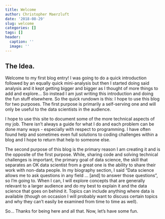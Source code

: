 ```yaml
---
title: Welcome
author: Christopher Maerzluft
date: '2018-08-29'
slug: welcome
categories: []
tags: []
header:
  caption: ''
  image: ''
---
```


## The Idea.

Welcome to my first blog entry! I was going to do a quick introduction followed by an equally quick mini-analysis but then I started doing said analysis and it kept getting bigger and bigger as I thought of more things to add and explore... So instead I am just writing this introduction and doing the fun stuff elsewhere. So the quick rundown is this: I hope to use this blog for two purposes. The first purpose is primarily a self-serving one and will only be useful to the data scientists in the audience. 

I hope to use this site to document some of the more technical aspects of my job. There isn't always a guide for what I do and each problem can be done many ways - especially with respect to programming. I have often found help and sometimes even full solutions to coding challenges within a blog and I hope to return that help to someone else.

The second purpose of this blog is the primary reason I am creating it and is the opposite of the first purpose. While, sharing code and solving technical challenges is important, the primary goal of data science, the skill that separates an OK data scientist from a great one is the ability to share their work with non-data people. In my biography section, I said "Data science allows me to ask questions in any field ... [and] to answer those questions", so I'm going to. When I can, I will explore concepts that are generally relevant to a larger audience and do my best to explain it and the data science that goes on behind it. Topics can include anything where data is available (though on occasion I will probably want to discuss certain topics and why they can't easily be examined from time to time as well). 
  
So... Thanks for being here and all that. Now, let's have some fun. 